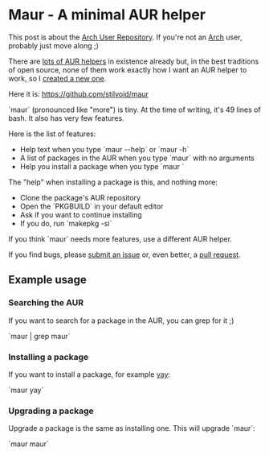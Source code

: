 = Maur - A minimal AUR helper =

This post is about the [[https://aur.archlinux.org/|Arch User Repository]]. If you're not an [[https://www.archlinux.org/|Arch]] user, probably just move along ;)

There are [[https://aur.archlinux.org/packages/?O=0&K=aur+helper|lots of AUR helpers]] in existence already but, in the best traditions of open source, none of them work exactly how I want an AUR helper to work, so I [[https://xkcd.com/927/|created a new one]].

Here it is: [[https://github.com/stilvoid/maur]]

`maur` (pronounced like "more") is tiny. At the time of writing, it's 49 lines of bash. It also has very few features.

Here is the list of features:

* Help text when you type `maur --help` or `maur -h`
* A list of packages in the AUR when you type `maur` with no arguments
* Help you install a package when you type `maur <package name>`

The "help" when installing a package is this, and nothing more:

* Clone the package's AUR repository
* Open the `PKGBUILD` in your default editor
* Ask if you want to continue installing
* If you do, run `makepkg -si`

If you think `maur` needs more features, use a different AUR helper.

If you find bugs, please [[https://github.com/stilvoid/maur/issues/new|submit an issue]] or, even better, a [[https://github.com/stilvoid/maur/compare|pull request]].

== Example usage ==

=== Searching the AUR ===

If you want to search for a package in the AUR, you can grep for it ;)

`maur | grep maur`

=== Installing a package ===

If you want to install a package, for example [[https://aur.archlinux.org/packages/yay|yay]]:

`maur yay`

=== Upgrading a package ===

Upgrade a package is the same as installing one. This will upgrade `maur`:

`maur maur`
